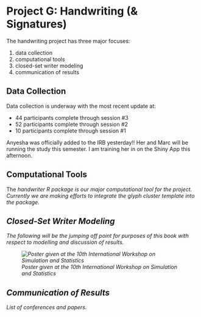 # Project G: Handwriting (& Signatures)

<p class="new"> The handwriting project has three major focuses:  <p>

  1. data collection
  2. computational tools
  3. closed-set writer modeling
  4. communication of results

## Data Collection
<p class="new"> Data collection is underway with the most recent update at:  <p>

  - 44 participants complete through session #3
  - 52 participants complete through session #2
  - 10 participants complete through session #1

<p class="new"> Anyesha was officially added to the IRB yesterday!! Her and Marc will be running the study this semester. I am training her in on the Shiny App this afternoon. <p>
  
## Computational Tools
<p class="new"> The <i> handwriter R package<i> is our major computational tool for the project. Currently we are making efforts to integrate the glyph cluster template into the package. <p> 

## Closed-Set Writer Modeling
<p class="new"> The following will be the jumping off point for purposes of this book with respect to modelling and discussion of results.<p>

![Poster given at the 10th International Workshop on Simulation and Statistics](images/handwriting/amy/Crawford_SIMSTAT_2019.png)


## Communication of Results   
List of conferences and papers.
